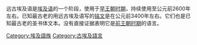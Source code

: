 {{Expand |time=2009-12-20T03:29:39+00:00 }}
远古埃及语是[[埃及语|埃及语]]的一个阶段，使用于[[早王朝时期_(埃及)|早王朝时期]]，持续使用至公元前2600年左右。已知最古老的用远古埃及语写的[[铭文|铭文]]是在公元前3400年左右。它们也是已知最古老的圣书体文本。没有直接证据表明它是[[前王朝时期|前王朝时期]]的语言。

{{Lang-stub}}

[[Category:埃及語族|Category:埃及語族]]
[[Category:古埃及語言|Category:古埃及語言]]